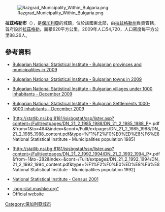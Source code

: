 [[Image:Razgrad_Municipality_Within_Bulgaria.png|right]]

{{Coord|43|32|N|26|30|E|display=title}}

'''拉茲格勒市'''（{{lang-bg|Разград}}），是[[保加利亞|保加利亞]]的城鎮，位於該國東北部，由[[拉兹格勒州|拉兹格勒州]]負責管轄，首府設於[[拉茲格勒|拉茲格勒]]，面積620平方公里，2009年人口54,720，人口密度每平方公里88.26人。

==參考資料==
*{{en icon}} [http://www.nsi.bg/otrasalen.php?otr=53&a1=1583&a2=1584&a3=1585#cont Bulgarian National Statistical Institute - Bulgarian provinces and municipalities in 2009] {{Wayback|url=http://www.nsi.bg/otrasalen.php?otr=53&a1=1583&a2=1584&a3=1585#cont |date=20101113165626 }}
*{{en icon}} [http://www.nsi.bg/otrasalen.php?otr=53&a1=1583&a2=1584&a3=1588#cont Bulgarian National Statistical Institute - Bulgarian towns in 2009] {{Wayback|url=http://www.nsi.bg/otrasalen.php?otr=53&a1=1583&a2=1584&a3=1588#cont |date=20101113165731 }}
*{{en icon}} [http://www.nsi.bg/nrnm/index.php?ezik=en&f=8&s=1&date=29.12.2010&e=1&s1=4&c1=2&a1=1000&c=0 Bulgarian National Statistical Institute - Bulgarian villages under 1000 inhabitants - December 2009] {{Wayback|url=http://www.nsi.bg/nrnm/index.php?ezik=en&f=8&s=1&date=29.12.2010&e=1&s1=4&c1=2&a1=1000&c=0 |date=20171110031811 }}
*{{en icon}} [http://www.nsi.bg/nrnm/index.php?ezik=en&f=8&s=1&date=29.12.2010&e=1&s1=4&c1=3&a1=1000&c=1&s2=4&c2=2&a2=5000 Bulgarian National Statistical Institute - Bulgarian Settlements 1000-5000 inhabitants - December 2009] {{Wayback|url=http://www.nsi.bg/nrnm/index.php?ezik=en&f=8&s=1&date=29.12.2010&e=1&s1=4&c1=3&a1=1000&c=1&s2=4&c2=2&a2=5000 |date=20171110031803 }}
*{{bg icon}}[http://statlib.nsi.bg:8181/isisbgstat/ssp/lister.asp?content=/Fullt/extpages/DN_21_2_1985_1988/DN_21_2_1985_1988_P*.pdf&from=1&to=464&index=&cont=/Fullt/extpages/DN_21_2_1985_1988/DN_21_2_1985_1988_content.pdf&type=%F1%F2%F0%E0%ED%E8%F6%E8 National Statistical Institute - Municipalities population 1985] {{Wayback|url=http://statlib.nsi.bg:8181/isisbgstat/ssp/lister.asp?content=%2FFullt%2Fextpages%2FDN_21_2_1985_1988%2FDN_21_2_1985_1988_P%2A.pdf&from=1&to=464&index=&cont=%2FFullt%2Fextpages%2FDN_21_2_1985_1988%2FDN_21_2_1985_1988_content.pdf&type=%F1%F2%F0%E0%ED%E8%F6%E8 |date=20120320152517 }}
*{{bg icon}}[http://statlib.nsi.bg:8181/isisbgstat/ssp/lister.asp?content=/Fullt/extpages/DN_21_2_1992_1994/DN_21_2_1992_1994_P*.pdf&from=1&to=282&index=&cont=/Fullt/extpages/DN_21_2_1992_1994/DN_21_2_1992_1994_content.pdf&type=%F1%F2%F0%E0%ED%E8%F6%E8 National Statistical Institute - Municipalities population 1992] {{Wayback|url=http://statlib.nsi.bg:8181/isisbgstat/ssp/lister.asp?content=%2FFullt%2Fextpages%2FDN_21_2_1992_1994%2FDN_21_2_1992_1994_P%2A.pdf&from=1&to=282&index=&cont=%2FFullt%2Fextpages%2FDN_21_2_1992_1994%2FDN_21_2_1992_1994_content.pdf&type=%F1%F2%F0%E0%ED%E8%F6%E8 |date=20140819072828 }}
*{{en icon}}[http://www.nsi.bg/Census_e/Census_e.htm National Statistical Institute - Census 2001] {{Wayback|url=http://www.nsi.bg/Census_e/Census_e.htm |date=20170223092046 }}
*[http://pop-stat.mashke.org/bulgaria-division.htm „pop-stat.mashke.org“] {{Wayback|url=http://pop-stat.mashke.org/bulgaria-division.htm |date=20171113015521 }}
* [https://web.archive.org/web/20090211083053/http://razgrad-bg.org/en/index.html Official website] {{en icon}}

{{Bulgaria-geo-stub}}
[[Category:保加利亞城市|Category:保加利亞城市]]